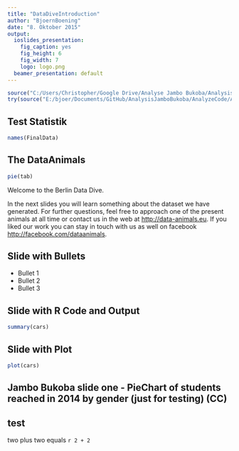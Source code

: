 ```yaml
---
title: "DataDiveIntroduction"
author: "BjoernBoening"
date: "8. Oktober 2015"
output:
  ioslides_presentation:
    fig_caption: yes
    fig_height: 6
    fig_width: 7
    logo: logo.png
  beamer_presentation: default
---
```


```r
source("C:/Users/Christopher/Google Drive/Analyse Jambo Bukoba/AnalysisJamboBukoba/AnalyzeCode/AnalyzeData.R")
try(source("E:/bjoer/Documents/GitHub/AnalysisJamboBukoba/AnalyzeCode/AnalyzeData.R"))
```

## Test Statistik

```r
names(FinalData)
```


## The DataAnimals

```r
pie(tab)
```

Welcome to the Berlin Data Dive. 

In the next slides you will learn something about the dataset we have generated. For further questions, feel free to approach one of the present animals at all time or contact us in the web at <http://data-animals.eu>. If you liked our work you can stay in touch with us as well on facebook <http://facebook.com/dataanimals>.


## Slide with Bullets

- Bullet 1
- Bullet 2
- Bullet 3

## Slide with R Code and Output

```r
summary(cars)
```

## Slide with Plot

```r
plot(cars)
```

## Jambo Bukoba slide one - PieChart of students reached in 2014 by gender (just for testing) (CC)


## test
two plus two equals `r 2 + 2`

